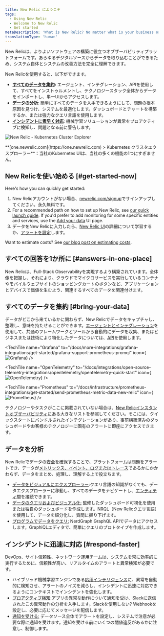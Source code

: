 ```yaml
---
title: New Relic にようこそ
tags:
  - Using New Relic
  - Welcome to New Relic
  - Get started
metaDescription: 'What is New Relic? No matter what is your business or role, learn how to make the most of our suite of digital intelligence products.'
translationType: 'human'
---
```







New Relicは、よりよいソフトウェアの構築に役立つオブザーバビリティプラットフォームです。あらゆるデジタルソースからデータを取り込むことができるため、システム自体とシステムの改善方法を完全に理解できます。

New Relicを使用すると、以下ができます。

* **[すべてのデータを集約](#bring-your-data):** エージェント、インテグレーション、APIを使用して、すべてをインストゥルメントし、テクノロジースタック全体からデータをインポートし、単一UIからアクセスします。
* [**データの分析**](#analyze-your-data): 簡単にすべてのデータを入手できるようにして、問題の根本原因を見つけ、システムを最適化します。ダッシュボードとチャートを構築するか、または強力なクエリ言語を使用します。
* **[インシデントに素早く対応](#respond-faster)**: 機械学習ソリューションが異常をプロアクティブに検知し、問題となる前に警告します。

<img
  title="2020-04-28-17.26.02.gif"
  alt="New Relic - Kubernetes Cluster Explorer"
  src={img0NewRelicOneKubernetesClusterExplorer}
/>

<figcaption>
  **[one.newrelic.com](https://one.newrelic.com) > Kubernetes クラスタエクスプローラー**：当社のKubernetes UIは、当社の多くの機能の1つにすぎません。
</figcaption>

## New Relicを使い始める [#get-started-now]

Here's how you can quickly get started:

1. New Relicアカウントがない場合、[newrelic.com/signup](https://newrelic.com/signup)でサインアップしてください。永久無料です。
2. For a recommended path on how to set up New Relic, see [our quick launch guide](/docs/new-relic-solutions/get-started/quick-launch-guide). If you'd prefer to add monitoring for some specific entities and services, use the [Add your data](https://one.newrelic.com/launcher/nr1-core.settings?pane=eyJuZXJkbGV0SWQiOiJ0dWNzb24ucGxnLWluc3RydW1lbnQtZXZlcnl0aGluZyJ9) UI page.
3. データをNew Relicに入力したら、[New Relic UI](/docs/new-relic-one/use-new-relic-one/get-started/introduction-new-relic-one)の詳細について学習するか、[アラートを設定](/docs/alerts-applied-intelligence/new-relic-alerts/get-started/introduction-alerts/)します。

Want to estimate costs? See [our blog post on estimating costs](https://newrelic.com/blog/nerdlog/estimate-data-cost).

## すべての回答を1か所に [#answers-in-one-place]

New Relicは、Full-Stack Observabilityを実現するよう構築されています。全体像を把握し、それにより、クラウドでマイクロサービスを実行しているコンテナやモバイルウェブサイトのショッピングカートのボタンなど、アプリケーションとデバイスで価値を生むよう、関連するすべてのデータを関連付けます。

## すべてのデータを集約 [#bring-your-data]

データがどこから来ているかに関わらず、New Relicでデータをキャプチャし、整理し、意味を持たせることができます。[エージェントとインテグレーション](/docs/integrations/intro-integrations/get-started/introduction-new-relic-integrations)を使用して、共通のフレームワークとツールから自動的にデータを収集、またはビジネスまたは技術により特化したデータについては、[API](/docs/apis/get-started/intro-apis/introduction-new-relic-apis)を使用します。

<TechTileGrid>
  <TechTile
    name="Android agent"
    icon="logo-android-color"
    to="https://one.newrelic.com/nr1-core/mobile-redirectors/mobile-new-application?state=33395854-87f5-42c3-ba66-c5139ffe9603"
  />

  <TechTile
    name="Amazon Web Services"
    icon="logo-aws"
    to="https://one.newrelic.com/infra/aws?state=0a9c6fc2-0927-48b0-3b7e-2a96e21d4810"
  />

  <TechTile
    name="Azure"
    icon="logo-azure"
    to="https://one.newrelic.com/infra/azure?state=8d86c76a-438c-08fd-be00-da0cd677f2c3"
  />

  <TechTile
    name="Browser agent"
    icon="logo-javascript"
    to="https://one.newrelic.com/nr1-core/browser-redirectors/browser-new-application"
  />

  <TechTile
    name="C SDK"
    icon="logo-c"
    to="https://one.newrelic.com/nr1-core?state=af6becca-be1e-7436-bfaf-6d953ecb6d17"
  />

  <TechTile
    name="Grafana"
    to="/docs/more-integrations/grafana-integrations/get-started/grafana-support-prometheus-promql"
    icon={<img variant="TechTile" src={grafanalogo} alt="Grafana"/>}
  />

  <TechTile
    name="Go agent"
    icon="logo-go"
    to="https://one.newrelic.com/nr1-core?state=0545168b-2b10-a80e-e884-e4012df58a54"
  />

  <TechTile
    name="Google Cloud Platform"
    icon="logo-gcloud"
    to="https://one.newrelic.com/infra/gcp?state=60f11f74-debe-a0ad-5dd2-bff8d86703dd"
  />

  <TechTile
    name="Infrastructure agent (Linux)"
    icon="logo-linux"
    to="https://one.newrelic.com/nr1-core?state=d063cbfb-5560-af73-4090-ca6cc1b4f27d"
  />

  <TechTile
    name="Infrastructure agent (Windows)"
    icon="logo-windows"
    to="https://one.newrelic.com/nr1-core?state=daa25c4e-f92e-7ae4-fe98-ab6e242567cb"
  />

  <TechTile
    name="iOS agent (XCFramework)"
    icon="logo-apple-color"
    to="https://one.newrelic.com/nr1-core/mobile-redirectors/mobile-new-application?state=0fcb563f-3bd9-5e9c-3c55-7555b9c2c764"
  />

  <TechTile
    name="Java agent"
    icon="logo-java"
    to="https://one.newrelic.com/nr1-core?state=c64efd1c-9107-c4d0-21c0-2b1d859a2231"
  />

  <TechTile
    name="Kubernetes integration"
    icon="logo-kubernetes"
    to="https://one.newrelic.com/nr1-core?state=5e7b815e-dd67-f0b1-39da-e2e3024e8637"
  />

  <TechTile
    name="Logs"
    icon="logo-newrelic"
    to="https://one.newrelic.com/nr1-core?state=dd53dfff-6107-6a5c-6f7e-e4f73efdc828"
  />

  <TechTile
    name=".NET agent"
    icon="logo-dotnet"
    to="https://one.newrelic.com/nr1-core?state=abd2b6e8-1742-cabf-ffab-f3bba2804149"
  />

  <TechTile
    name="Network monitoring"
    icon="logo-newrelic"
    to="https://one.newrelic.com/network-performance-monitoring"
  />

  <TechTile
    name="Node.js agent"
    icon="logo-nodejs"
    to="https://one.newrelic.com/nr1-core?state=65cc8ebd-2c1f-2756-44c4-aed0a37d67c8"
  />

  <TechTile
    name="OpenTelemetry"
    to="/docs/integrations/open-source-telemetry-integrations/opentelemetry/opentelemetry-quick-start"
    icon={<img variant="TechTile" src={opentelemetrylogo} alt="OpenTelemetry"/>}
  />

  <TechTile
    name="PHP agent"
    icon="logo-php"
    to="https://one.newrelic.com/nr1-core?state=ea8c1b2b-a8ab-b9e7-13b7-5f8db05848ff"
  />

  <TechTile
    name="Prometheus"
    to="/docs/infrastructure/prometheus-integrations/get-started/send-prometheus-metric-data-new-relic"
    icon={<img variant="TechTile" src={prometheuslogo} alt="Prometheus"/>}
  />

  <TechTile
    name="Python agent"
    icon="logo-python"
    to="https://one.newrelic.com/nr1-core?state=754ab217-ad1d-a3d6-22a5-8d354c7709a5"
  />

  <TechTile
    name="Ruby agent"
    icon="logo-ruby"
    to="https://one.newrelic.com/nr1-core?state=bca86cc6-7cca-88e9-d4d6-1a3b7e0c1b78"
  />
</TechTileGrid>

テクノロジーやタスクがここに掲載されていない場合は、[New Relicインスタントオブザーバビリティ](https://newrelic.com/instant-observability/)にある大きなリストを参照してください。そこには、クイックスタートにバンドルされたインテグレーションがあり、事前構築済みのダッシュボードやお客様のテクノロジーに固有のアラートに即座にアクセスできます。

## データを分析

New Relicでデータの[安全](/docs/security/new-relic-security/compliance/data-encryption)を確保することで、プラットフォームは問題をアラートでき、データが[メトリックス、イベント、ログまたはトレース](https://newrelic.com/platform/telemetry-data-101/ "新しいウィンドウにリンクが開きます。")であるかにかかわらず、データをまとめ、処理し、理解する上で役立ちます。

* [データをビジュアルにエクスプローラー](/docs/query-your-data/explore-query-data/data-explorer/introduction-data-explorer):クエリ言語の知識がなくても、データエクスプローラーに移動し、すべてのデータをナビゲートし、[エンティティ](/docs/new-relic-one/use-new-relic-one/core-concepts/what-entity-new-relic)間を接続できます。
* [データのクエリおよびビジュアル化:](/docs/chart-builder/use-chart-builder/get-started/introduction-chart-builder) 監修したダッシュボード可視化を使用または独自のダッシュボードを作成します。[NRQL](/docs/query-data/nrql-new-relic-query-language/getting-started/introduction-nrql)（New Relicクエリ言語）を使用して、データを細分化し、質問に掘り下げます。
* [プログラムでデータをクエリ:](/docs/apis/nerdgraph/get-started/introduction-new-relic-nerdgraph) NerdGraph GraphQL APIでデータにアクセスします。GraphiQLエディタで、簡単にクエリのプロトタイプを作成します。

## インシデントに迅速に対応 [#respond-faster]

DevOps、サイト信頼性、ネットワーク運用チームは、システムを常に効率的に実行するために、信頼性が高い、リアルタイムのアラートと異常検知が必要です。

* ハイブリッド機械学習エンジンである[応用インテリジェンス](/docs/new-relic-one/use-new-relic-one/new-relic-ai/introduction-new-relic-ai)に、異常を自動的に検知させ、アラートのノイズを減らし、インシデントに迅速に対応できるようにコンテキストでインシデントを強化します。
* [プロアクティブ検知](/docs/new-relic-one/use-new-relic-one/new-relic-ai/proactive-detection-new-relic-ai):アプリの異常な動作について通知を受け、Slackに送信されたこの異常動作の分析を入手します。Slackを使用しない? Webhookを設定し、必要に応じてメッセージを配信します。
* [通知を受ける:](/docs/alerts/new-relic-alerts/getting-started/introduction-new-relic-alerts) データソース全体でアラートを設定し、システムで注意が必要な際に通知を受けます。通知を受ける前にいくつの閾値違反があるかに注意し、制御します。